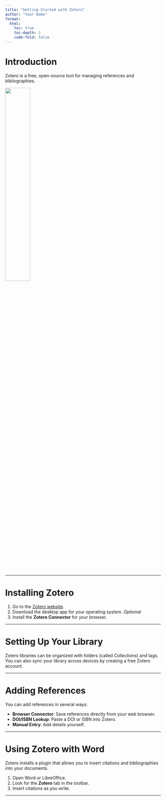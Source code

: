 ```yaml
---
title: "Getting Started with Zotero"
author: "Your Name"
format:
  html:
    toc: true
    toc-depth: 2
    code-fold: false
---
```


# Introduction

Zotero is a free, open-source tool for managing references and bibliographies.  

![](images/zotero-logo.svg){fig-align="center" width="40%"}

---

# Installing Zotero

1. Go to the [Zotero website](https://www.zotero.org/).
2. Download the desktop app for your operating system.
*Optional*
3. Install the **Zotero Connector** for your browser.


---

# Setting Up Your Library

Zotero libraries can be organized with folders (called *Collections*) and tags.  
You can also sync your library across devices by creating a free Zotero account.

<!-- ![](images/zotero-library.png){fig-align="center" width="90%"} -->

---

# Adding References

You can add references in several ways:

- **Browser Connector**: Save references directly from your web browser.  
- **DOI/ISBN Lookup**: Paste a DOI or ISBN into Zotero.  
- **Manual Entry**: Add details yourself.  

<!-- ![](images/zotero-add-item.png){fig-align="center" width="60%"} -->

---

# Using Zotero with Word

Zotero installs a plugin that allows you to insert citations and bibliographies into your documents.  

1. Open Word or LibreOffice.  
2. Look for the **Zotero** tab in the toolbar.  
3. Insert citations as you write.

<!-- ![](images/zotero-word-plugin.png){fig-align="center" width="80%"} -->

---
